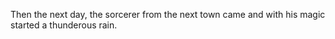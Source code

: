Then the next day, the sorcerer from the next town came and with his magic started a thunderous rain.
